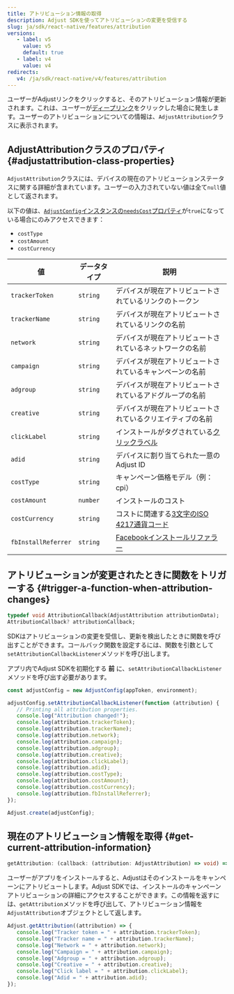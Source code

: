 ```yaml
---
title: アトリビューション情報の取得
description: Adjust SDKを使ってアトリビューションの変更を受信する
slug: ja/sdk/react-native/features/attribution
versions:
   - label: v5
     value: v5
     default: true
   - label: v4
     value: v4
redirects:
   v4: /ja/sdk/react-native/v4/features/attribution
---
```


ユーザーがAdjustリンクをクリックすると、そのアトリビューション情報が更新されます。これは、ユーザーが[ディープリンク](https://help.adjust.com/ja/article/deep-links)をクリックした場合に発生します。ユーザーのアトリビューションについての情報は、`AdjustAttribution`クラスに表示されます。

## AdjustAttributionクラスのプロパティ {#adjustattribution-class-properties}

`AdjustAttribution`クラスには、デバイスの現在のアトリビューションステータスに関する詳細が含まれています。ユーザーの入力されていない値は全て`null`値として返されます。

<Callout type="note">

以下の値は、[`AdjustConfig`インスタンスの`needsCost`プロパティ](/ja/sdk/react-native/configuration#enable-cost-data-sending)が`true`になっている場合にのみアクセスできます：

-  `costType`
-  `costAmount`
-  `costCurrency`

</Callout>

| 値                  | データタイプ | 説明                                                                                             |
| ------------------- | ------------ | ------------------------------------------------------------------------------------------------ |
| `trackerToken`      | `string`     | デバイスが現在アトリビュートされているリンクのトークン                                           |
| `trackerName`       | `string`     | デバイスが現在アトリビュートされているリンクの名前                                               |
| `network`           | `string`     | デバイスが現在アトリビュートされているネットワークの名前                                         |
| `campaign`          | `string`     | デバイスが現在アトリビュートされているキャンペーンの名前                                         |
| `adgroup`           | `string`     | デバイスが現在アトリビュートされているアドグループの名前                                         |
| `creative`          | `string`     | デバイスが現在アトリビュートされているクリエイティブの名前                                       |
| `clickLabel`        | `string`     | インストールがタグされている[クリックラベル](https://help.adjust.com/ja/article/user-rewards)    |
| `adid`              | `string`     | デバイスに割り当てられた一意のAdjust ID                                                          |
| `costType`          | `string`     | キャンペーン価格モデル（例：cpi）                                                                |
| `costAmount`        | `number`     | インストールのコスト                                                                             |
| `costCurrency`      | `string`     | コストに関連する[3文字のISO 4217通貨コード](https://www.iban.com/currency-codes)                 |
| `fbInstallReferrer` | `string`     | [Facebookインストールリファラー](https://developers.facebook.com/docs/app-ads/install-referrer/) |

## アトリビューションが変更されたときに関数をトリガーする {#trigger-a-function-when-attribution-changes}

<CodeBlock title="プロパティ宣言">

```dart
typedef void AttributionCallback(AdjustAttribution attributionData);
AttributionCallback? attributionCallback;
```

</CodeBlock>

SDKはアトリビューションの変更を受信し、更新を検出したときに関数を呼び出すことができます。コールバック関数を設定するには、関数を引数として`setAttributionCallbackListener`メソッドを呼び出します。

<Callout type="important">

アプリ内でAdjust SDKを初期化する **前** に、`setAttributionCallbackListener`メソッドを呼び出す必要があります。

</Callout>
<CodeBlock highlight="{range: 3-18}">

```jsx
const adjustConfig = new AdjustConfig(appToken, environment);

adjustConfig.setAttributionCallbackListener(function (attribution) {
   // Printing all attribution properties.
   console.log("Attribution changed!");
   console.log(attribution.trackerToken);
   console.log(attribution.trackerName);
   console.log(attribution.network);
   console.log(attribution.campaign);
   console.log(attribution.adgroup);
   console.log(attribution.creative);
   console.log(attribution.clickLabel);
   console.log(attribution.adid);
   console.log(attribution.costType);
   console.log(attribution.costAmount);
   console.log(attribution.costCurrency);
   console.log(attribution.fbInstallReferrer);
});

Adjust.create(adjustConfig);
```

</CodeBlock>

## 現在のアトリビューション情報を取得 {#get-current-attribution-information}

<CodeBlock title="メソッドシグネチャー">

```ts
getAttribution: (callback: (attribution: AdjustAttribution) => void) => void
```

</CodeBlock>

ユーザーがアプリをインストールすると、Adjustはそのインストールをキャンペーンにアトリビュートします。Adjust SDKでは、インストールのキャンペーンアトリビューションの詳細にアクセスすることができます。この情報を返すには、`getAttribution`メソッドを呼び出して、アトリビューション情報を`AdjustAttribution`オブジェクトとして返します。

```jsx
Adjust.getAttribution((attribution) => {
   console.log("Tracker token = " + attribution.trackerToken);
   console.log("Tracker name = " + attribution.trackerName);
   console.log("Network = " + attribution.network);
   console.log("Campaign = " + attribution.campaign);
   console.log("Adgroup = " + attribution.adgroup);
   console.log("Creative = " + attribution.creative);
   console.log("Click label = " + attribution.clickLabel);
   console.log("Adid = " + attribution.adid);
});
```
